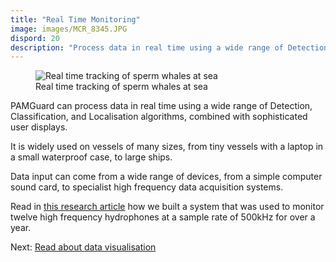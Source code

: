 ```yaml
---
title: "Real Time Monitoring"
image: images/MCR_8345.JPG
dispord: 20
description: "Process data in real time using a wide range of Detection, Classification and Localisation algorithms, combined with sophisticated user displays."
---
```


![Real time tracking of sperm whales at sea](./images/SOTW-NC-20190508-0324.jpg)

PAMGuard can process data in real time using a wide range of Detection, Classification, and Localisation algorithms, combined with sophisticated user displays.

It is widely used on vessels of many sizes, from tiny vessels with a laptop in a small waterproof case, to large ships.

Data input can come from a wide range of devices, from a simple computer sound card, to specialist high frequency data acquisition systems.

Read in [this research article](https://journals.plos.org/plosone/article?id=10.1371/journal.pone.0229058) how we built a system that was used to monitor twelve high frequency hydrophones at a sample rate of 500kHz for over a year.

Next: [Read about data visualisation](offline.qmd)
